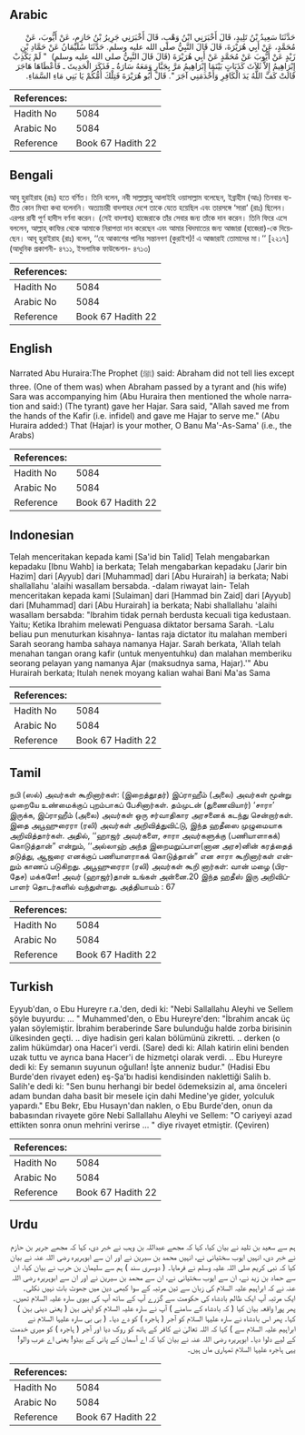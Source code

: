 ## Arabic


<div dir="rtl" lang="ar" style={{fontSize:'larger',backgroundColor:'#f8f9fa',padding:20}}>
حَدَّثَنَا سَعِيدُ بْنُ تَلِيدٍ، قَالَ أَخْبَرَنِي ابْنُ وَهْبٍ، قَالَ أَخْبَرَنِي جَرِيرُ بْنُ حَازِمٍ، عَنْ أَيُّوبَ، عَنْ مُحَمَّدٍ، عَنْ أَبِي هُرَيْرَةَ، قَالَ قَالَ النَّبِيُّ صلى الله عليه وسلم‏.‏ حَدَّثَنَا سُلَيْمَانُ عَنْ حَمَّادِ بْنِ زَيْدٍ عَنْ أَيُّوبَ عَنْ مُحَمَّدٍ عَنْ أَبِي هُرَيْرَةَ ‏(‏قَالَ قَالَ النَّبِيُّ صلى الله عليه وسلم‏)‏ ‏ "‏ لَمْ يَكْذِبْ إِبْرَاهِيمُ إِلاَّ ثَلاَثَ كَذَبَاتٍ بَيْنَمَا إِبْرَاهِيمُ مَرَّ بِجَبَّارٍ وَمَعَهُ سَارَةُ ـ فَذَكَرَ الْحَدِيثَ ـ فَأَعْطَاهَا هَاجَرَ قَالَتْ كَفَّ اللَّهُ يَدَ الْكَافِرِ وَأَخْدَمَنِي آجَرَ ‏"‏‏.‏ قَالَ أَبُو هُرَيْرَةَ فَتِلْكَ أُمُّكُمْ يَا بَنِي مَاءِ السَّمَاءِ‏.‏
</div>
<div style={{backgroundColor:'#f8f9fa',padding:20, marginBottom: 10}}><table> <thead> <tr> <th>References:</th> <th></th> </tr> </thead> <tbody><tr><td>Hadith No</td><td>5084</td></tr><tr><td>Arabic No</td><td>5084</td></tr><tr><td>Reference</td><td>Book 67 Hadith 22</td></tr></tbody></table></div>

## Bengali


<div dir="ltr" lang="bn" style={{fontSize:'larger',backgroundColor:'#f8f9fa',padding:20}}>
আবূ হুরাইরাহ (রাঃ) হতে বর্ণিত। তিনি বলেন, নবী সাল্লাল্লাহু আলাইহি ওয়াসাল্লাম বলেছেন, ইব্রাহীম (আঃ) তিনবার ব্যতীত কোন মিথ্যা কথা বলেননি। অত্যাচারী বাদশাহর দেশে তাকে যেতে হয়েছিল এবং তারসঙ্গে ‘সারা’ (রাঃ) ছিলেন। এরপর রাবী পূর্ণ হাদীস বর্ণনা করেন। (সেই বাদশাহ) হাজেরাকে তাঁর সেবার জন্য তাঁকে দান করেন। তিনি ফিরে এসে বললেন, আল্লাহ্ কাফির থেকে আমাকে নিরাপত্তা দান করেছেন এবং আমার খিদমাতের জন্য আজারা (হাজেরা)-কে দিয়েছেন। আবূ হুরাইরাহ (রাঃ) বলেন, ‘‘হে আকাশের পানির সন্তানগণ (কুরাইশ)! এ আজারাই তোমাদের মা।’’ [২২১৭] (আধুনিক প্রকাশনী- ৪৭১১, ইসলামিক ফাউন্ডেশন- ৪৭১৩)
</div>
<div style={{backgroundColor:'#f8f9fa',padding:20, marginBottom: 10}}><table> <thead> <tr> <th>References:</th> <th></th> </tr> </thead> <tbody><tr><td>Hadith No</td><td>5084</td></tr><tr><td>Arabic No</td><td>5084</td></tr><tr><td>Reference</td><td>Book 67 Hadith 22</td></tr></tbody></table></div>

## English


<div dir="ltr" lang="en" style={{fontSize:'larger',backgroundColor:'#f8f9fa',padding:20}}>
Narrated Abu Huraira:The Prophet (ﷺ) said: Abraham did not tell lies except three. (One of them was) when Abraham passed by a tyrant and (his wife) Sara was accompanying him (Abu Huraira then mentioned the whole narration and said:) (The tyrant) gave her Hajar. Sara said, "Allah saved me from the hands of the Kafir (i.e. infidel) and gave me Hajar to serve me." (Abu Huraira added:) That (Hajar) is your mother, O Banu Ma'-As-Sama' (i.e., the Arabs)
</div>
<div style={{backgroundColor:'#f8f9fa',padding:20, marginBottom: 10}}><table> <thead> <tr> <th>References:</th> <th></th> </tr> </thead> <tbody><tr><td>Hadith No</td><td>5084</td></tr><tr><td>Arabic No</td><td>5084</td></tr><tr><td>Reference</td><td>Book 67 Hadith 22</td></tr></tbody></table></div>

## Indonesian


<div dir="ltr" lang="id" style={{fontSize:'larger',backgroundColor:'#f8f9fa',padding:20}}>
Telah menceritakan kepada kami [Sa'id bin Talid] Telah mengabarkan kepadaku [Ibnu Wahb] ia berkata; Telah mengabarkan kepadaku [Jarir bin Hazim] dari [Ayyub] dari [Muhammad] dari [Abu Hurairah] ia berkata; Nabi shallallahu 'alaihi wasallam bersabda. -dalam riwayat lain- Telah menceritakan kepada kami [Sulaiman] dari [Hammad bin Zaid] dari [Ayyub] dari [Muhammad] dari [Abu Hurairah] ia berkata; Nabi shallallahu 'alaihi wasallam bersabda: "Ibrahim tidak pernah berdusta kecuali tiga kedustaan. Yaitu; Ketika Ibrahim melewati Penguasa diktator bersama Sarah. -Lalu beliau pun menuturkan kisahnya- lantas raja dictator itu malahan memberi Sarah seorang hamba sahaya namanya Hajar. Sarah berkata, 'Allah telah menahan tangan orang kafir (untuk menyentuhku) dan malahan memberiku seorang pelayan yang namanya Ajar (maksudnya sama, Hajar).'" Abu Hurairah berkata; Itulah nenek moyang kalian wahai Bani Ma'as Sama
</div>
<div style={{backgroundColor:'#f8f9fa',padding:20, marginBottom: 10}}><table> <thead> <tr> <th>References:</th> <th></th> </tr> </thead> <tbody><tr><td>Hadith No</td><td>5084</td></tr><tr><td>Arabic No</td><td>5084</td></tr><tr><td>Reference</td><td>Book 67 Hadith 22</td></tr></tbody></table></div>

## Tamil


<div dir="ltr" lang="ta" style={{fontSize:'larger',backgroundColor:'#f8f9fa',padding:20}}>
நபி (ஸல்) அவர்கள் கூறினார்கள்: (இறைத்தூதர்) இப்ராஹீம் (அலை) அவர்கள் மூன்று முறையே உண்மைக்குப் புறம்பாகப் பேசினார்கள். தம்முடன் (துணைவியார்) ‘சாரா’ இருக்க, இப்ராஹீம் (அலை) அவர்கள் ஒரு சர்வாதிகார அரசனைக் கடந்து சென்றார்கள். இதை அபூஹுரைரா (ரலி) அவர்கள் அறிவித்துவிட்டு, இந்த ஹதீஸை முழுமையாக அறிவித்தார்கள். அதில், ‘‘ஹாஜர் அவர்களை, சாரா அவர்களுக்கு (பணியாளாகக்) கொடுத்தான்” என்றும், ‘‘அல்லாஹ் அந்த இறைமறுப்பாள(னான அரச)னின் கரத்தைத் தடுத்து, ஆஜரை எனக்குப் பணியாளராகக் கொடுத்தான்” என சாரா கூறினார்கள் என்றும் காணப் படுகிறது. அபூஹுரைரா (ரலி) அவர்கள் கூறி னார்கள்: வான் மழை (பிரதேச) மக்களே! அவர் (ஹாஜர்)தான் உங்கள் அன்னை.20 இந்த ஹதீஸ் இரு அறிவிப்பாளர் தொடர்களில் வந்துள்ளது. அத்தியாயம் : 67
</div>
<div style={{backgroundColor:'#f8f9fa',padding:20, marginBottom: 10}}><table> <thead> <tr> <th>References:</th> <th></th> </tr> </thead> <tbody><tr><td>Hadith No</td><td>5084</td></tr><tr><td>Arabic No</td><td>5084</td></tr><tr><td>Reference</td><td>Book 67 Hadith 22</td></tr></tbody></table></div>

## Turkish


<div dir="ltr" lang="tr" style={{fontSize:'larger',backgroundColor:'#f8f9fa',padding:20}}>
Eyyub'dan, o Ebu Hureyre r.a.'den, dedi ki: "Nebi Sallallahu Aleyhi ve Sellem şöyle buyurdu: ... " Muhammed'den, o Ebu Hureyre'den: "İbrahim ancak üç yalan söylemiştir. İbrahim beraberinde Sare bulunduğu halde zorba birisinin ülkesinden geçti. .. diye hadisin geri kalan bölümünü zikretti. .. derken (o zalim hükümdar) ona Hacer'i verdi. (Sare) dedi ki: Allah katirin elini benden uzak tuttu ve ayrıca bana Hacer'i de hizmetçi olarak verdi. .. Ebu Hureyre dedi ki: Ey semanın suyunun oğulları! İşte anneniz budur." (Hadisi Ebu Burde'den rivayet eden) eş-Şa'bı hadisi kendisinden naklettiği Salih b. Salih'e dedi ki: "Sen bunu herhangi bir bedel ödemeksizin al, ama önceleri adam bundan daha basit bir mesele için dahi Medine'ye gider, yolculuk yapardı." Ebu Bekr, Ebu Husayn'dan naklen, o Ebu Burde'den, onun da babasından rivayete göre Nebi Sallallahu Aleyhi ve Sellem: "O cariyeyi azad ettikten sonra onun mehrini verirse ... " diye rivayet etmiştir. (Çeviren)
</div>
<div style={{backgroundColor:'#f8f9fa',padding:20, marginBottom: 10}}><table> <thead> <tr> <th>References:</th> <th></th> </tr> </thead> <tbody><tr><td>Hadith No</td><td>5084</td></tr><tr><td>Arabic No</td><td>5084</td></tr><tr><td>Reference</td><td>Book 67 Hadith 22</td></tr></tbody></table></div>

## Urdu


<div dir="rtl" lang="ur" style={{fontSize:'larger',backgroundColor:'#f8f9fa',padding:20}}>
ہم سے سعید بن تلید نے بیان کیا، کہا کہ مجھے عبداللہ بن وہب نے خبر دی، کہا کہ مجھے جریر بن حازم نے خبر دی، انہیں ایوب سختیانی نے، انہیں محمد بن سیرین نے اور ان سے ابوہریرہ رضی اللہ عنہ نے بیان کیا کہ نبی کریم صلی اللہ علیہ وسلم نے فرمایا۔ ( دوسری سند ) ہم سے سلیمان بن حرب نے بیان کیا، ان سے حماد بن زید نے، ان سے ایوب سختیانی نے، ان سے محمد بن سیرین نے اور ان سے ابوہریرہ رضی اللہ عنہ نے کہ ابراہیم علیہ السلام کی زبان سے تین مرتبہ کے سوا کبھی دین میں جھوٹ بات نہیں نکلی۔ ایک مرتبہ آپ ایک ظالم بادشاہ کی حکومت سے گزرے آپ کے ساتھ آپ کی بیوی سارہ علیہ السلام تھیں۔ پھر پورا واقعہ بیان کیا ( کہ بادشاہ کے سامنے ) آپ نے سارہ علیہ السلام کو اپنی بہن ( یعنی دینی بہن ) کہا۔ پھر اس بادشاہ نے سارہ علیہا السلام کو آجر ( ہاجرہ ) کو دے دیا۔ ( بی بی سارہ علیہا السلام نے ابراہیم علیہ السلام سے ) کہا کہ اللہ تعالیٰ نے کافر کے ہاتھ کو روک دیا اور آجر ( ہاجرہ ) کو میری خدمت کے لیے دلوا دیا۔ ابوہریرہ رضی اللہ عنہ نے بیان کیا کہ اے آسمان کے پانی کے بیٹو! یعنی اے عرب والو! یہی ہاجرہ علیہا السلام تمہاری ماں ہیں۔
</div>
<div style={{backgroundColor:'#f8f9fa',padding:20, marginBottom: 10}}><table> <thead> <tr> <th>References:</th> <th></th> </tr> </thead> <tbody><tr><td>Hadith No</td><td>5084</td></tr><tr><td>Arabic No</td><td>5084</td></tr><tr><td>Reference</td><td>Book 67 Hadith 22</td></tr></tbody></table></div>